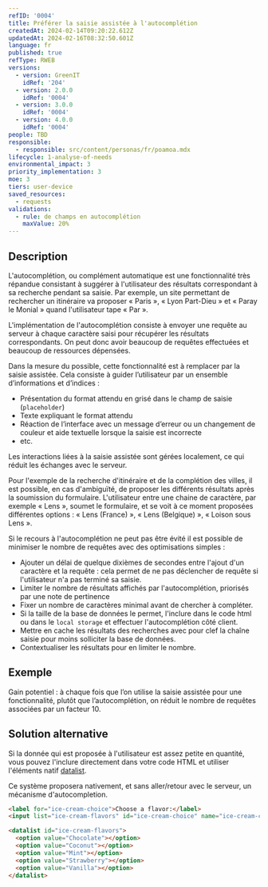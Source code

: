 ```yaml
---
refID: '0004'
title: Préférer la saisie assistée à l'autocomplétion
createdAt: 2024-02-14T09:20:22.612Z
updatedAt: 2024-02-16T08:32:50.601Z
language: fr
published: true
refType: RWEB
versions:
  - version: GreenIT
    idRef: '204'
  - version: 2.0.0
    idRef: '0004'
  - version: 3.0.0
    idRef: '0004'
  - version: 4.0.0
    idRef: '0004'
people: TBD
responsible:
  - responsible: src/content/personas/fr/poamoa.mdx
lifecycle: 1-analyse-of-needs
environmental_impact: 3
priority_implementation: 3
moe: 3
tiers: user-device
saved_resources:
  - requests
validations:
  - rule: de champs en autocomplétion
    maxValue: 20%
---
```


## Description

L'autocomplétion, ou complément automatique est une fonctionnalité très répandue consistant à suggérer à l'utilisateur
des résultats correspondant à sa recherche pendant sa saisie. Par exemple, un site permettant de rechercher un itinéraire
va proposer « Paris », « Lyon Part-Dieu » et « Paray le Monial » quand l'utilisateur tape « Par ».

L'implémentation de l'autocomplétion consiste à envoyer une requête au serveur à chaque caractère saisi pour récupérer les
résultats correspondants. On peut donc avoir beaucoup de requêtes effectuées et beaucoup de ressources dépensées.

Dans la mesure du possible, cette fonctionnalité est à remplacer par la saisie assistée.
Cela consiste à guider l’utilisateur par un ensemble d’informations et d’indices :

* Présentation du format attendu en grisé dans le champ de saisie (`placeholder`)
* Texte expliquant le format attendu
* Réaction de l’interface avec un message d’erreur ou un changement de couleur et aide textuelle lorsque la saisie est incorrecte
* etc.

Les interactions liées à la saisie assistée sont gérées localement, ce qui réduit les échanges avec le serveur.

Pour l'exemple de la recherche d'itinéraire et de la complétion des villes, il est possible, en cas d'ambiguïté, de proposer
les différents résultats après la soumission du formulaire. L'utilisateur entre une chaine de caractère, par exemple « Lens »,
soumet le formulaire, et se voit à ce moment proposées différentes options : « Lens (France) », « Lens (Belgique) »,
« Loison sous Lens ».

Si le recours à l'autocomplétion ne peut pas être évité il est possible de minimiser le nombre de requêtes avec des optimisations simples :

* Ajouter un délai de quelque dixièmes de secondes entre l'ajout d'un caractère et la requête : cela permet de ne pas déclencher de requête si l'utilisateur n'a pas terminé sa saisie.
* Limiter le nombre de résultats affichés par l'autocomplétion, priorisés par une note de pertinence
* Fixer un nombre de caractères minimal avant de chercher à compléter.
* Si la taille de la base de données le permet, l'inclure dans le code html ou dans le `local storage` et effectuer l'autocomplétion côté client.
* Mettre en cache les résultats des recherches avec pour clef la chaîne saisie pour moins solliciter la base de données.
* Contextualiser les résultats pour en limiter le nombre.

## Exemple

Gain potentiel : à chaque fois que l’on utilise la saisie assistée pour une fonctionnalité, plutôt que l’autocomplétion, on réduit le nombre de requêtes associées par un facteur 10.

## Solution alternative

Si la donnée qui est proposée à l'utilisateur est assez petite en quantité, vous pouvez l'inclure directement dans votre code HTML et utiliser l'éléments natif [datalist](https://developer.mozilla.org/fr/docs/Web/HTML/Element/datalist).

Ce système proposera nativement, et sans aller/retour avec le serveur, un mécanisme d'autocompletion.

```html
<label for="ice-cream-choice">Choose a flavor:</label>
<input list="ice-cream-flavors" id="ice-cream-choice" name="ice-cream-choice" />

<datalist id="ice-cream-flavors">
  <option value="Chocolate"></option>
  <option value="Coconut"></option>
  <option value="Mint"></option>
  <option value="Strawberry"></option>
  <option value="Vanilla"></option>
</datalist>
```
